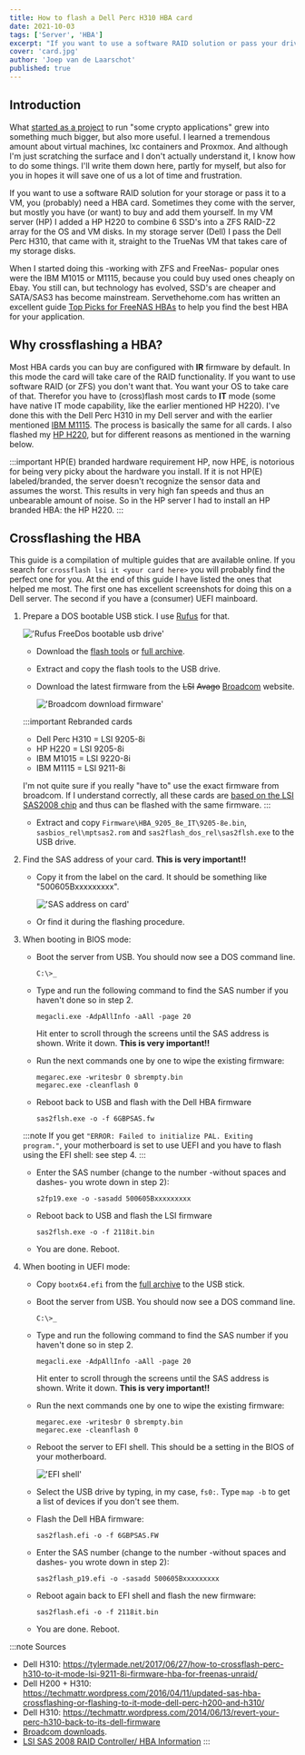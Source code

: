 ```yaml
---
title: How to flash a Dell Perc H310 HBA card
date: 2021-10-03
tags: ['Server', 'HBA']
excerpt: "If you want to use a software RAID solution or pass your drives to a VM, you (probably) need a HBA card. This could be a cross flashed Dell Perc H310."
cover: 'card.jpg'
author: 'Joep van de Laarschot'
published: true
---
```


## Introduction

What [started as a project](https://blog.joeplaa.com/building-a-proxmox-cluster/) to run "some crypto applications" grew into something much bigger, but also more useful. I learned a tremendous amount about virtual machines, lxc containers and Proxmox. And although I'm just scratching the surface and I don't actually understand it, I know how to do some things. I'll write them down here, partly for myself, but also for you in hopes it will save one of us a lot of time and frustration.

If you want to use a software RAID solution for your storage or pass it to a VM, you (probably) need a HBA card. Sometimes they come with the server, but mostly you have (or want) to buy and add them yourself. In my VM server (HP) I added a HP H220 to combine 6 SSD's into a ZFS RAID-Z2 array for the OS and VM disks. In my storage server (Dell) I pass the Dell Perc H310, that came with it, straight to the TrueNas VM that takes care of my storage disks.

When I started doing this -working with ZFS and FreeNas- popular ones were the IBM M1015 or M1115, because you could buy used ones cheaply on Ebay. You still can, but technology has evolved, SSD's are cheaper and SATA/SAS3 has become mainstream. Servethehome.com has written an excellent guide [Top Picks for FreeNAS HBAs](https://www.servethehome.com/buyers-guides/top-hardware-components-freenas-nas-servers/top-picks-freenas-hbas/) to help you find the best HBA for your application.

## Why crossflashing a HBA?

Most HBA cards you can buy are configured with **IR** firmware by default. In this mode the card will take care of the RAID functionality. If you want to use software RAID (or ZFS) you don't want that. You want your OS to take care of that. Therefor you have to (cross)flash most cards to **IT** mode (some have native IT mode capability, like the earlier mentioned HP H220). I've done this with the Dell Perc H310 in my Dell server and with the earlier mentioned [IBM M1115](/how-to-flash-an-ibm-m1115-hba-to-it-mode). The process is basically the same for all cards. I also flashed my [HP H220](/how-to-flash-an-hp-h220-hba), but for different reasons as mentioned in the warning below.

:::important HP(E) branded hardware requirement
HP, now HPE, is notorious for being very picky about the hardware you install. If it is not HP(E) labeled/branded, the server doesn't recognize the sensor data and assumes the worst. This results in very high fan speeds and thus an unbearable amount of noise. So in the HP server I had to install an HP branded HBA: the HP H220.
:::

## Crossflashing the HBA

This guide is a compilation of multiple guides that are available online. If you search for `crossflash lsi it <your card here>` you will probably find the perfect one for you. At the end of this guide I have listed the ones that helped me most. The first one has excellent screenshots for doing this on a Dell server. The second if you have a (consumer) UEFI mainboard.

1. Prepare a DOS bootable USB stick. I use [Rufus](https://rufus.ie/) for that.

    !['Rufus FreeDos bootable usb drive'](rufus-freedos.png)

    * Download the [flash tools](https://cdn.joeplaa.com/hba-flash/flash-tools.7z) or [full archive](https://cdn.joeplaa.com/hba-flash/LSI-9211-8i.7z).
    * Extract and copy the flash tools to the USB drive.
    * Download the latest firmware from the ~~LSI~~ ~~Avago~~ [Broadcom](https://www.broadcom.com/support/download-search) website.

        !['Broadcom download firmware'](broadcom-download.png)

    :::important Rebranded cards
    * Dell Perc H310 = LSI 9205-8i
    * HP H220 = LSI 9205-8i
    * IBM M1015 = LSI 9220-8i
    * IBM M1115 = LSI 9211-8i

    I'm not quite sure if you really "have to" use the exact firmware from broadcom. If I understand correctly, all these cards are [based on the LSI SAS2008 chip](https://www.servethehome.com/lsi-sas-2008-raid-controller-hba-information/) and thus can be flashed with the same firmware.
    :::

    * Extract and copy `Firmware\HBA_9205_8e_IT\9205-8e.bin`, `sasbios_rel\mptsas2.rom` and `sas2flash_dos_rel\sas2flsh.exe` to the USB drive.

2. Find the SAS address of your card. **This is very important!!**

    * Copy it from the label on the card. It should be something like "500605Bxxxxxxxxx".

        !['SAS address on card'](sas-address.jpg)

    * Or find it during the flashing procedure.

3. When booting in BIOS mode:

    * Boot the server from USB. You should now see a DOS command line.

        ```command
        C:\>_
        ```

    * Type and run the following command to find the SAS number if you haven't done so in step 2.

        ```command
        megacli.exe -AdpAllInfo -aAll -page 20
        ```

        Hit enter to scroll through the screens until the SAS address is shown. Write it down. **This is very important!!**

    * Run the next commands one by one to wipe the existing firmware:

        ```command
        megarec.exe -writesbr 0 sbrempty.bin
        megarec.exe -cleanflash 0
        ```

    * Reboot back to USB and flash with the Dell HBA firmware

        ```command
        sas2flsh.exe -o -f 6GBPSAS.fw
        ```

    :::note
    If you get `"ERROR: Failed to initialize PAL. Exiting program."`, your motherboard is set to use UEFI and you have to flash using the EFI shell: see step 4.
    :::

    * Enter the SAS number (change to the number -without spaces and dashes- you wrote down in step 2):

        ```command
        s2fp19.exe -o -sasadd 500605Bxxxxxxxxx
        ```

    * Reboot back to USB and flash the LSI firmware

        ```command
        sas2flsh.exe -o -f 2118it.bin
        ```

    * You are done. Reboot.

4. When booting in UEFI mode:

    * Copy `bootx64.efi` from the [full archive](https://cdn.joeplaa.com/hba-flash/LSI-9211-8i.7z) to the USB stick.

    * Boot the server from USB. You should now see a DOS command line.

        ```command
        C:\>_
        ```

    * Type and run the following command to find the SAS number if you haven't done so in step 2.

        ```command
        megacli.exe -AdpAllInfo -aAll -page 20
        ```

        Hit enter to scroll through the screens until the SAS address is shown. Write it down. **This is very important!!**

    * Run the next commands one by one to wipe the existing firmware:

        ```command
        megarec.exe -writesbr 0 sbrempty.bin
        megarec.exe -cleanflash 0
        ```

    * Reboot the server to EFI shell. This should be a setting in the BIOS of your motherboard.

        !['EFI shell'](efi-shell.jpg)

    * Select the USB drive by typing, in my case, `fs0:`. Type `map -b` to get a list of devices if you don't see them.

    * Flash the Dell HBA firmware:

        ```shellsession
        sas2flash.efi -o -f 6GBPSAS.FW
        ```

    * Enter the SAS number (change to the number -without spaces and dashes- you wrote down in step 2):

        ```shellsession
        sas2flash_p19.efi -o -sasadd 500605Bxxxxxxxxx
        ```

    * Reboot again back to EFI shell and flash the new firmware:

        ```shellsession
        sas2flash.efi -o -f 2118it.bin
        ```

    * You are done. Reboot.

:::note Sources
* Dell H310: <https://tylermade.net/2017/06/27/how-to-crossflash-perc-h310-to-it-mode-lsi-9211-8i-firmware-hba-for-freenas-unraid/>
* Dell H200 + H310: <https://techmattr.wordpress.com/2016/04/11/updated-sas-hba-crossflashing-or-flashing-to-it-mode-dell-perc-h200-and-h310/>
* Dell H310: <https://techmattr.wordpress.com/2014/06/13/revert-your-perc-h310-back-to-its-dell-firmware>
* [Broadcom downloads](https://www.broadcom.com/support/download-search).
* [LSI SAS 2008 RAID Controller/ HBA Information](https://www.servethehome.com/lsi-sas-2008-raid-controller-hba-information/)
:::